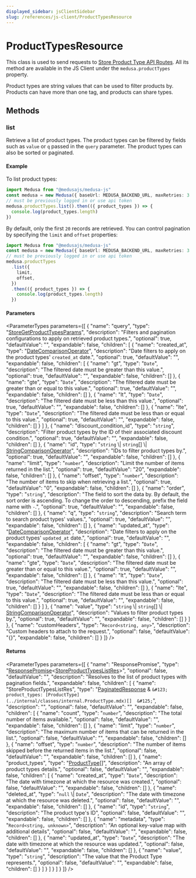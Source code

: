 ```yaml
---
displayed_sidebar: jsClientSidebar
slug: /references/js-client/ProductTypesResource
---
```



# ProductTypesResource

This class is used to send requests to [Store Product Type API Routes](https://docs.medusajs.com/api/store#product-types). All its method
are available in the JS Client under the `medusa.productTypes` property.

Product types are string values that can be used to filter products by.
Products can have more than one tag, and products can share types.

## Methods

### list

Retrieve a list of product types. The product types can be filtered by fields such as `value` or `q` passed in the `query` parameter. The product types can also be sorted or paginated.

#### Example

To list product types:

```ts
import Medusa from "@medusajs/medusa-js"
const medusa = new Medusa({ baseUrl: MEDUSA_BACKEND_URL, maxRetries: 3 })
// must be previously logged in or use api token
medusa.productTypes.list().then(({ product_types }) => {
  console.log(product_types.length)
})
```

By default, only the first `20` records are retrieved. You can control pagination by specifying the `limit` and `offset` properties:

```ts
import Medusa from "@medusajs/medusa-js"
const medusa = new Medusa({ baseUrl: MEDUSA_BACKEND_URL, maxRetries: 3 })
// must be previously logged in or use api token
medusa.productTypes
  .list({
    limit,
    offset,
  })
  .then(({ product_types }) => {
    console.log(product_types.length)
  })
```

#### Parameters

<ParameterTypes parameters={[
  {
    "name": "query",
    "type": "[StoreGetProductTypesParams](../internal/classes/internal.StoreGetProductTypesParams.mdx)",
    "description": "Filters and pagination configurations to apply on retrieved product types.",
    "optional": true,
    "defaultValue": "",
    "expandable": false,
    "children": [
      {
        "name": "created_at",
        "type": "[DateComparisonOperator](../internal/classes/internal.DateComparisonOperator.mdx)",
        "description": "Date filters to apply on the product types' `created_at` date.",
        "optional": true,
        "defaultValue": "",
        "expandable": false,
        "children": [
          {
            "name": "gt",
            "type": "`Date`",
            "description": "The filtered date must be greater than this value.",
            "optional": true,
            "defaultValue": "",
            "expandable": false,
            "children": []
          },
          {
            "name": "gte",
            "type": "`Date`",
            "description": "The filtered date must be greater than or equal to this value.",
            "optional": true,
            "defaultValue": "",
            "expandable": false,
            "children": []
          },
          {
            "name": "lt",
            "type": "`Date`",
            "description": "The filtered date must be less than this value.",
            "optional": true,
            "defaultValue": "",
            "expandable": false,
            "children": []
          },
          {
            "name": "lte",
            "type": "`Date`",
            "description": "The filtered date must be less than or equal to this value.",
            "optional": true,
            "defaultValue": "",
            "expandable": false,
            "children": []
          }
        ]
      },
      {
        "name": "discount_condition_id",
        "type": "`string`",
        "description": "Filter product types by the ID of their associated discount condition.",
        "optional": true,
        "defaultValue": "",
        "expandable": false,
        "children": []
      },
      {
        "name": "id",
        "type": "`string` \\| `string`[] \\| [StringComparisonOperator](../internal/classes/internal.StringComparisonOperator.mdx)",
        "description": "IDs to filter product types by.",
        "optional": true,
        "defaultValue": "",
        "expandable": false,
        "children": []
      },
      {
        "name": "limit",
        "type": "`number`",
        "description": "Limit the number of items returned in the list.",
        "optional": true,
        "defaultValue": "20",
        "expandable": false,
        "children": []
      },
      {
        "name": "offset",
        "type": "`number`",
        "description": "The number of items to skip when retrieving a list.",
        "optional": true,
        "defaultValue": "0",
        "expandable": false,
        "children": []
      },
      {
        "name": "order",
        "type": "`string`",
        "description": "The field to sort the data by. By default, the sort order is ascending. To change the order to descending, prefix the field name with `-`.",
        "optional": true,
        "defaultValue": "",
        "expandable": false,
        "children": []
      },
      {
        "name": "q",
        "type": "`string`",
        "description": "Search term to search product types' values.",
        "optional": true,
        "defaultValue": "",
        "expandable": false,
        "children": []
      },
      {
        "name": "updated_at",
        "type": "[DateComparisonOperator](../internal/classes/internal.DateComparisonOperator.mdx)",
        "description": "Date filters to apply on the product types' `updated_at` date.",
        "optional": true,
        "defaultValue": "",
        "expandable": false,
        "children": [
          {
            "name": "gt",
            "type": "`Date`",
            "description": "The filtered date must be greater than this value.",
            "optional": true,
            "defaultValue": "",
            "expandable": false,
            "children": []
          },
          {
            "name": "gte",
            "type": "`Date`",
            "description": "The filtered date must be greater than or equal to this value.",
            "optional": true,
            "defaultValue": "",
            "expandable": false,
            "children": []
          },
          {
            "name": "lt",
            "type": "`Date`",
            "description": "The filtered date must be less than this value.",
            "optional": true,
            "defaultValue": "",
            "expandable": false,
            "children": []
          },
          {
            "name": "lte",
            "type": "`Date`",
            "description": "The filtered date must be less than or equal to this value.",
            "optional": true,
            "defaultValue": "",
            "expandable": false,
            "children": []
          }
        ]
      },
      {
        "name": "value",
        "type": "`string` \\| `string`[] \\| [StringComparisonOperator](../internal/classes/internal.StringComparisonOperator.mdx)",
        "description": "Values to filter product types by.",
        "optional": true,
        "defaultValue": "",
        "expandable": false,
        "children": []
      }
    ]
  },
  {
    "name": "customHeaders",
    "type": "`Record<string, any>`",
    "description": "Custom headers to attach to the request.",
    "optional": false,
    "defaultValue": "{}",
    "expandable": false,
    "children": []
  }
]} />

#### Returns

<ParameterTypes parameters={[
  {
    "name": "ResponsePromise",
    "type": "[ResponsePromise](../internal/types/internal.ResponsePromise.mdx)&#60;[StoreProductTypesListRes](../internal/types/internal.StoreProductTypesListRes.mdx)&#62;",
    "optional": false,
    "defaultValue": "",
    "description": "Resolves to the list of product types with pagination fields.",
    "expandable": false,
    "children": [
      {
        "name": "StoreProductTypesListRes",
        "type": "[PaginatedResponse](../internal/interfaces/internal.PaginatedResponse.mdx) & `&#123; product_types: [ProductType](../internal/classes/internal.ProductType.mdx)[]  &#125;`",
        "description": "",
        "optional": false,
        "defaultValue": "",
        "expandable": false,
        "children": [
          {
            "name": "count",
            "type": "`number`",
            "description": "The total number of items available.",
            "optional": false,
            "defaultValue": "",
            "expandable": false,
            "children": []
          },
          {
            "name": "limit",
            "type": "`number`",
            "description": "The maximum number of items that can be returned in the list.",
            "optional": false,
            "defaultValue": "",
            "expandable": false,
            "children": []
          },
          {
            "name": "offset",
            "type": "`number`",
            "description": "The number of items skipped before the returned items in the list.",
            "optional": false,
            "defaultValue": "",
            "expandable": false,
            "children": []
          },
          {
            "name": "product_types",
            "type": "[ProductType](../internal/classes/internal.ProductType.mdx)[]",
            "description": "An array of product types details.",
            "optional": false,
            "defaultValue": "",
            "expandable": false,
            "children": [
              {
                "name": "created_at",
                "type": "`Date`",
                "description": "The date with timezone at which the resource was created.",
                "optional": false,
                "defaultValue": "",
                "expandable": false,
                "children": []
              },
              {
                "name": "deleted_at",
                "type": "``null`` \\| `Date`",
                "description": "The date with timezone at which the resource was deleted.",
                "optional": false,
                "defaultValue": "",
                "expandable": false,
                "children": []
              },
              {
                "name": "id",
                "type": "`string`",
                "description": "The product type's ID",
                "optional": false,
                "defaultValue": "",
                "expandable": false,
                "children": []
              },
              {
                "name": "metadata",
                "type": "`Record<string, unknown>`",
                "description": "An optional key-value map with additional details",
                "optional": false,
                "defaultValue": "",
                "expandable": false,
                "children": []
              },
              {
                "name": "updated_at",
                "type": "`Date`",
                "description": "The date with timezone at which the resource was updated.",
                "optional": false,
                "defaultValue": "",
                "expandable": false,
                "children": []
              },
              {
                "name": "value",
                "type": "`string`",
                "description": "The value that the Product Type represents.",
                "optional": false,
                "defaultValue": "",
                "expandable": false,
                "children": []
              }
            ]
          }
        ]
      }
    ]
  }
]} />
